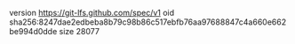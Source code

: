 version https://git-lfs.github.com/spec/v1
oid sha256:8247dae2edbeba8b79c98b86c517ebfb76aa97688847c4a660e662be994d0dde
size 28077
